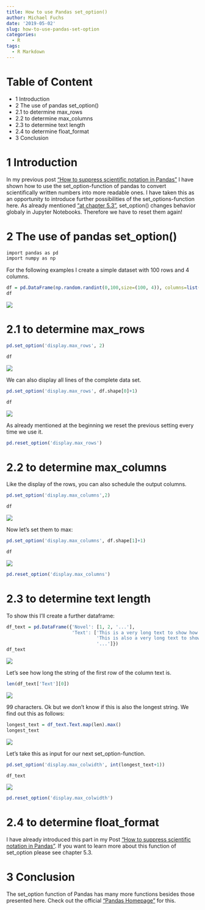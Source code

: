 ```yaml
---
title: How to use Pandas set_option()
author: Michael Fuchs
date: '2019-05-02'
slug: how-to-use-pandas-set-option
categories:
  - R
tags:
  - R Markdown
---
```



# Table of Content

+ 1 Introduction
+ 2 The use of pandas set_option() 
+ 2.1 to determine max_rows
+ 2.2 to determine max_columns
+ 2.3 to determine text length
+ 2.4 to determine float_format
+ 3 Conclusion


# 1 Introduction

In my previous post ["How to suppress scientific notation in Pandas"](https://michael-fuchs-python.netlify.app/2019/04/28/how-to-suppress-scientific-notation-in-pandas/) I have shown how to use the set_option-function of pandas to convert scientifically written numbers into more readable ones.
I have taken this as an opportunity to introduce further possibilities of the set_options-function here.
As already mentioned ["at chapter 5.3"](https://michael-fuchs-python.netlify.app/2019/04/28/how-to-suppress-scientific-notation-in-pandas/), set_option() changes behavior globaly in Jupyter Notebooks. 
Therefore we have to reset them again!



# 2 The use of pandas set_option()

```r
import pandas as pd
import numpy as np
```


For the following examples I create a simple dataset with 100 rows and 4 columns.

```r
df = pd.DataFrame(np.random.randint(0,100,size=(100, 4)), columns=list('ABCD'))
df
```

![](/post/2019-05-02-how-to-use-pandas-set-option_files/p67p1.png)


# 2.1 to determine max_rows

```r
pd.set_option('display.max_rows', 2)
```

```r
df
```

![](/post/2019-05-02-how-to-use-pandas-set-option_files/p67p2.png)

We can also display all lines of the complete data set. 

```r
pd.set_option('display.max_rows', df.shape[0]+1)
```

```r
df
```

![](/post/2019-05-02-how-to-use-pandas-set-option_files/p67p3.png)

As already mentioned at the beginning we reset the previous setting every time we use it.


```r
pd.reset_option('display.max_rows')
```


# 2.2 to determine max_columns

Like the display of the rows, you can also schedule the output columns. 

```r
pd.set_option('display.max_columns',2)
```

```r
df
```

![](/post/2019-05-02-how-to-use-pandas-set-option_files/p67p4.png)

Now let's set them to max:

```r
pd.set_option('display.max_columns', df.shape[1]+1)
```

```r
df
```

![](/post/2019-05-02-how-to-use-pandas-set-option_files/p67p5.png)




```r
pd.reset_option('display.max_columns')
```



# 2.3 to determine text length


To show this I'll create a further dataframe:


```r
df_text = pd.DataFrame({'Novel': [1, 2, '...'],
                        'Text': ['This is a very long text to show how well the set_option function works with "display.max_colwidth"', 
                                 'This is also a very long text to show how well the set_option function works with "display.max_colwidth". I                                    am also a much longer string than that of Novel 1', 
                                 '...']})
df_text
```

![](/post/2019-05-02-how-to-use-pandas-set-option_files/p67p6.png)

Let's see how long the string of the first row of the column text is.

```r
len(df_text['Text'][0])
```

![](/post/2019-05-02-how-to-use-pandas-set-option_files/p67p7.png)

99 characters. Ok but we don't know if this is also the longest string. We find out this as follows:


```r
longest_text = df_text.Text.map(len).max()
longest_text
```

![](/post/2019-05-02-how-to-use-pandas-set-option_files/p67p8.png)


Let's take this as input for our next set_option-function.


```r
pd.set_option('display.max_colwidth', int(longest_text+1))
```

```r
df_text
```

![](/post/2019-05-02-how-to-use-pandas-set-option_files/p67p9.png)

```r
pd.reset_option('display.max_colwidth')
```



# 2.4 to determine float_format

I have already introduced this part in my Post ["How to suppress scientific notation in Pandas"](https://michael-fuchs-python.netlify.app/2019/04/28/how-to-suppress-scientific-notation-in-pandas/). If you want to learn more about this function of set_option please see chapter 5.3.



# 3 Conclusion

The set_option function of Pandas has many more functions besides those presented here. 
Check out the official ["Pandas Homepage"](https://pandas.pydata.org/pandas-docs/stable/reference/api/pandas.set_option.html) for this.



